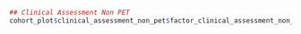 ```r
## Clinical Assessment Non PET
cohort_plot$clinical_assessment_non_pet$factor_clinical_assessment_non_pet

```
